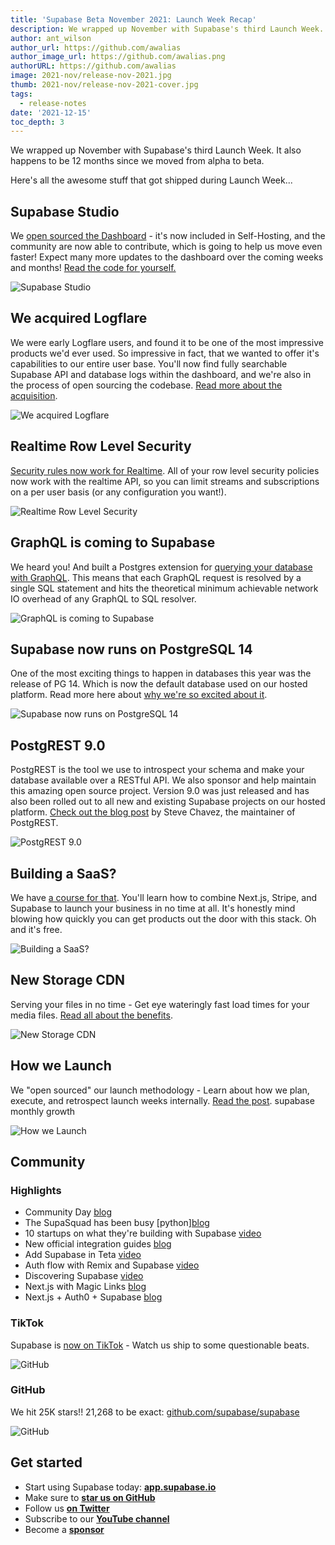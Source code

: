 ```yaml
---
title: 'Supabase Beta November 2021: Launch Week Recap'
description: We wrapped up November with Supabase's third Launch Week. Here's all the awesome stuff that got shipped ...
author: ant_wilson
author_url: https://github.com/awalias
author_image_url: https://github.com/awalias.png
authorURL: https://github.com/awalias
image: 2021-nov/release-nov-2021.jpg
thumb: 2021-nov/release-nov-2021-cover.jpg
tags:
  - release-notes
date: '2021-12-15'
toc_depth: 3
---
```


We wrapped up November with Supabase's third Launch Week. It also happens to be 12 months since we moved from alpha to beta.

Here's all the awesome stuff that got shipped during Launch Week...

## Supabase Studio

We [open sourced the Dashboard](/blog/2021/11/30/supabase-studio) - it's now included in Self-Hosting, and the community are now able to contribute, 
which is going to help us move even faster! Expect many more updates to the dashboard over the coming weeks and months! [Read the code for yourself.](https://github.com/supabase/supabase/tree/master/studio)

![Supabase Studio](/images/blog/2021-nov/studio.jpg)

## We acquired Logflare

We were early Logflare users, and found it to be one of the most impressive products we'd ever used. So impressive in fact, that we wanted to offer it's capabilities to our entire user base. 
You'll now find fully searchable Supabase API and database logs within the dashboard, and we're also in the process of open sourcing the codebase. [Read more about the acquisition](/blog/2021/12/02/supabase-acquires-logflare).

![We acquired Logflare](/images/blog/2021-nov/logflare.png)

## Realtime Row Level Security

[Security rules now work for Realtime](/blog/2021/12/01/realtime-row-level-security-in-postgresql). 
All of your row level security policies now work with the realtime API, so you can limit streams and subscriptions on a per user basis (or any configuration you want!).


![Realtime Row Level Security](/images/blog/2021-nov/realtime.png)

## GraphQL is coming to Supabase

We heard you! And built a Postgres extension for [querying your database with GraphQL](/blog/2021/12/03/pg-graphql). 
This means that each GraphQL request is resolved by a single SQL statement and hits the theoretical minimum achievable network IO overhead of any GraphQL to SQL resolver.

![GraphQL is coming to Supabase](/images/blog/2021-nov/graphql.png)

## Supabase now runs on PostgreSQL 14

One of the most exciting things to happen in databases this year was the release of PG 14. 
Which is now the default database used on our hosted platform. Read more here about [why we're so excited about it](/blog/2021/11/28/whats-new-in-postgres-14).


![Supabase now runs on PostgreSQL 14](/images/blog/2021-nov/pg14.png)

## PostgREST 9.0 

PostgREST is the tool we use to introspect your schema and make your database available over a RESTful API. 
We also sponsor and help maintain this amazing open source project. Version 9.0 was just released and has also been rolled out to all new and existing Supabase projects on our hosted platform. 
[Check out the blog post](/blog/2021/11/28/postgrest-9) by Steve Chavez, the maintainer of PostgREST.

![PostgREST 9.0 ](/images/blog/2021-nov/postgrest9.png)

## Building a SaaS? 

We have [a course for that](https://egghead.io/courses/build-a-saas-product-with-next-js-supabase-and-stripe-61f2bc20). 
You'll learn how to combine Next.js, Stripe, and Supabase to launch your business in no time at all. 
It's honestly mind blowing how quickly you can get products out the door with this stack. Oh and it's free.

![Building a SaaS? ](/images/blog/2021-nov/course.jpg)

## New Storage CDN

Serving your files in no time - Get eye wateringly fast load times for your media files. [Read all about the benefits](/blog/2021/12/03/launch-week-three-friday-five-more-things#supabase-cdn).

![New Storage CDN](/images/blog/2021-nov/too_damn_high.png)

## How we Launch

We "open sourced" our launch methodology - Learn about how we plan, execute, and retrospect launch weeks internally. [Read the post](/blog/2021/11/26/supabase-how-we-launch).
supabase monthly growth

![How we Launch](/images/blog/2021-nov/supabase-universe.png)

## Community 

### Highlights

- Community Day [blog](/blog/2021/11/29/community-day#new-tutorials-and-integration-guides)
- The SupaSquad has been busy [python][blog](/blog/2021/11/29/community-day#supasquad-updates)
- 10 startups on what they're building with Supabase [video](https://www.youtube.com/watch?v=QAm1x7KaLq4&list=PL5S4mPUpp4OuzQN-a_FY3OZQuYo4NmXvb&t=3s)
- New official integration guides [blog](https://supabase.com/blog/2021/11/29/community-day#new-tutorials-and-integration-guides)
- Add Supabase in Teta [video](https://www.youtube.com/watch?v=lt-Vebxk-Mk)
- Auth flow with Remix and Supabase [video](https://www.youtube.com/watch?v=-KiH8feOHSc)
- Discovering Supabase [video](https://www.youtube.com/watch?v=WToGeMIdoSY)
- Next.js with Magic Links [blog](https://dev.to/dailydevtips1/authenticating-nextjs-with-supabase-auth-magic-links-363e)
- Next.js + Auth0 + Supabase [blog](https://auth0.com/blog/using-nextjs-and-auth0-with-supabase/)

### TikTok

Supabase is [now on TikTok](https://www.tiktok.com/@supabase.com?) - Watch us ship to some questionable beats.

![GitHub](/images/blog/2021-nov/tiktok.png)


### GitHub

We hit 25K stars!! 21,268 to be exact: [github.com/supabase/supabase](http://github.com/supabase/supabase)

![GitHub](/images/blog/2021-nov/stars.png)

## Get started

- Start using Supabase today: **[app.supabase.io](https://app.supabase.io/)**
- Make sure to **[star us on GitHub](https://github.com/supabase/supabase)**
- Follow us **[on Twitter](https://twitter.com/supabase)**
- Subscribe to our **[YouTube channel](https://www.youtube.com/channel/UCNTVzV1InxHV-YR0fSajqPQ)**
- Become a **[sponsor](https://github.com/sponsors/supabase)**